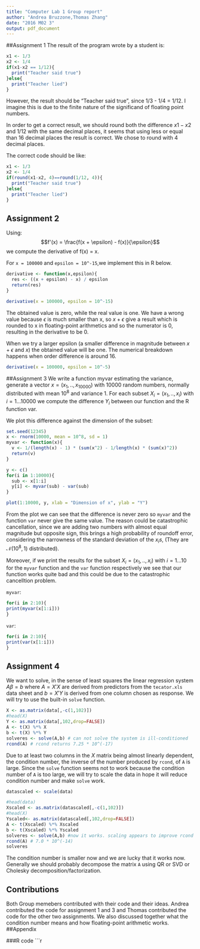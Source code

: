 ```yaml
---
title: "Computer Lab 1 Group report"
author: "Andrea Bruzzone,Thomas Zhang"
date: "2016 M02 3"
output: pdf_document
---
```


##Assignment 1
The result of the program wrote by a student is:

```r
x1 <- 1/3
x2 <- 1/4
if(x1-x2 == 1/12){
  print("Teacher said true")
}else{
  print("Teacher lied")
}
```

However, the result should be "Teacher said true", since 1/3 - 1/4 = 1/12. I imagine this is due to the finite nature of the significand of floating point numbers.

In order to get a correct result, we should round both the difference $x1 - x2$ and 1/12 with the same decimal places, it seems that using less or equal than 16 decimal places the result is correct. We chose to round with 4 decimal places.

The correct code should be like:

```r
x1 <- 1/3
x2 <- 1/4
if(round(x1-x2, 4)==round(1/12, 4)){
  print("Teacher said true")
}else{
  print("Teacher lied")
}
```


## Assignment 2

Using:
$$f'(x) = \frac{f(x + \epsilon) - f(x)}{\epsilon}$$
we compute the derivative of f(x) = x. 

For `x = 100000` and `epsilon = 10^-15`,we implement this in R below.
```r
derivative <- function(x,epsilon){
  res <- ((x + epsilon) - x) / epsilon 
  return(res)
}

derivative(x = 100000, epsilon = 10^-15)
```

The obtained value is zero, while the real value is one. We have a wrong value because $\epsilon$ is much smaller than x, so $x + \epsilon$ give a result which is rounded to x in floating-point arithmetics and so the numerator is 0, resulting in the derivative to be 0.

When we try a larger epsilon (a smaller difference in magnitude between $x + \epsilon$ and $x$) the obtained value will be one. The numerical breakdown happens when order difference is around 16.

```r
derivative(x = 100000, epsilon = 10^-5)
```

##Assignment 3
We write a function myvar estimating the variance, generate a vector $x = (x_1,.., x_{10000})$ with 10000 random numbers, normally distributed with mean $10^8$ and variance 1.
For each subset $X_i= (x_1,.., x_i)$ with $i = 1...10000$ we compute the difference $Y_i$ between our function and the R function var.

We plot this difference against the dimension of the subset:

```r
set.seed(12345)
x <- rnorm(10000, mean = 10^8, sd = 1)
myvar <- function(x){
  v <- 1/(length(x) - 1) * (sum(x^2) - 1/length(x) * (sum(x)^2))
  return(v)
}

y <- c()
for(i in 1:10000){
  sub <- x[1:i]
  y[i] <- myvar(sub) - var(sub)
}

plot(1:10000, y, xlab = "Dimension of x", ylab = "Y")
```

From the plot we can see that the difference is never zero so `myvar` and the function `var` never give the same value. The reason could be catastrophic cancellation, since we are adding two numbers with almost equal magnitude but opposite sign, this brings a high probability of roundoff error, considering the narrowness of the standard deviation of the $x_{i}s$, (They are $\mathcal{N}(10^8,1)$ distributed).

Moreover, if we print the results for the subset $X_i= (x_1,.., x_i)$ with $i = 1...10$ for the `myvar` function and the `var` function respectively we see that our function works quite bad and this could be due to the catastrophic cancelltion problem.

`myvar`: 
```r
for(i in 2:10){
print(myvar(x[1:i]))
}
```

`var`:
```r
for(i in 2:10){
print(var(x[1:i]))
}  
```

## Assignment 4

We want to solve, in the sense of least squares the  linear regression system $A\beta=b$ where $A=X'X$ are derived from predictors from the `tecator.xls` data sheet and $b=X'Y$ is derived from one column chosen as response. We will try to use the built-in `solve` function.

```r
X <- as.matrix(data[,-c(1,102)])
#head(X)
Y <- as.matrix(data[,102,drop=FALSE])
A <- t(X) %*% X
b <- t(X) %*% Y
solveres <- solve(A,b) # can not solve the system is ill-conditioned
rcond(A) # rcond returns 7.25 * 10^(-17)
```

Due to at least two columns in the $X$ matrix being almost linearly dependent, the condition number, the inverse of the number produced by `rcond`, of `A` is large.
Since the `solve` function seems not to work because the condition number of `A` is too large, we will try to scale the data in hope it will reduce condition number and make `solve` work.

```r
datascaled <- scale(data)

#head(data)
Xscaled <- as.matrix(datascaled[,-c(1,102)])
#head(X)
Yscaled<- as.matrix(datascaled[,102,drop=FALSE])
A <- t(Xscaled) %*% Xscaled
b <- t(Xscaled) %*% Yscaled
solveres <- solve(A,b) #now it works. scaling appears to improve rcond a little
rcond(A) # 7.0 * 10^(-14)
solveres
```

The condition number is smaller now and we are lucky that it works now. Generally we should probably decompose the matrix `A` using QR or SVD or Cholesky decomposition/factorization.


## Contributions
Both Group memebers contributed with their code and their ideas. Andrea contributed the code for assignment 1 and 3 and Thomas contributed the code for the other two assignments. We also discussed together what the condition number means and how floating-point arithmetic works.
##Appendix

###R code
```r
